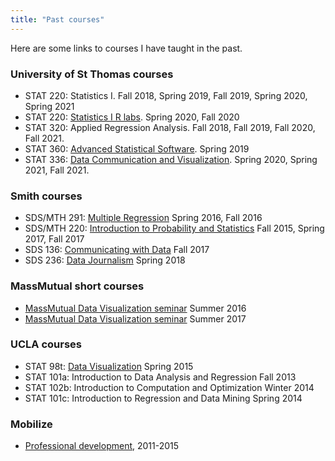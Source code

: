 ```yaml
---
title: "Past courses"
---
```


Here are some links to courses I have taught in the past.

### University of St Thomas courses

-   STAT 220: Statistics I. Fall 2018, Spring 2019, Fall 2019, Spring 2020, Spring 2021
-   STAT 220: [Statistics I R labs](STAT220labs). Spring 2020, Fall 2020
-   STAT 320: Applied Regression Analysis. Fall 2018, Fall 2019, Fall 2020, Fall 2021.
-   STAT 360: [Advanced Statistical Software](www.ameliamn.github.io/STAT360). Spring 2019
-   STAT 336: [Data Communication and Visualization](www.ameliamn.github.io/STAT336). Spring 2020, Spring 2021, Fall 2021.

### Smith courses

-   SDS/MTH 291: [Multiple Regression](www.ameliamn.github.io/sds291) Spring 2016, Fall 2016
-   SDS/MTH 220: [Introduction to Probability and Statistics](www.ameliamn.github.io/SDS220) Fall 2015, Spring 2017, Fall 2017
-   SDS 136: [Communicating with Data](www.ameliamn.github.io/sds136) Fall 2017
-   SDS 236: [Data Journalism](www.ameliamn.github.io/sds236) Spring 2018

### MassMutual short courses

-   [MassMutual Data Visualization seminar](http://www.amelia.mn/SummerDataViz.html) Summer 2016
-   [MassMutual Data Visualization seminar](https://jcrouser.github.io/datavis/) Summer 2017

### UCLA courses

-   STAT 98t: [Data Visualization](http://www.amelia.mn/98t.html) Spring 2015
-   STAT 101a: Introduction to Data Analysis and Regression Fall 2013
-   STAT 102b: Introduction to Computation and Optimization Winter 2014
-   STAT 101c: Introduction to Regression and Data Mining Spring 2014

### Mobilize

-   [Professional development](http://www.amelia.mn/Mobilize.html), 2011-2015
